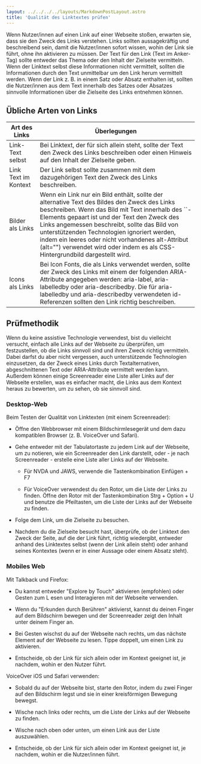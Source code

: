 ```yaml
---
layout: ../../../../layouts/MarkdownPostLayout.astro
title: 'Qualität des Linktextes prüfen'
---
```


Wenn Nutzer/innen auf einen Link auf einer Webseite stoßen, erwarten sie, dass
sie den Zweck des Links verstehen. Links sollten aussagekräftig und beschreibend
sein, damit die Nutzer/innen sofort wissen, wohin der Link sie führt, ohne ihn
aktivieren zu müssen. Der Text für den Link (Text im Anker-Tag) sollte entweder
das Thema oder den Inhalt der Zielseite vermitteln. Wenn der Linktext selbst
diese Informationen nicht vermittelt, sollten die Informationen durch den Text
unmittelbar um den Link herum vermittelt werden. Wenn der Link z. B. in einem
Satz oder Absatz enthalten ist, sollten die Nutzer/innen aus dem Text innerhalb
des Satzes oder Absatzes sinnvolle Informationen über die Zielseite des Links
entnehmen können.

## Übliche Arten von Links

<table>
  <thead>
    <tr>
      <th>Art des Links</th>
      <th>Überlegungen</th>
    </tr>
  </thead>
  <tbody>
    <tr>
      <td data-label='Art des Links'>Link-Text selbst</td>
      <td data-label='Überlegungen'>
        Bei Linktext, der für sich allein steht, sollte der Text den Zweck des
        Links beschreiben oder einen Hinweis auf den Inhalt der Zielseite geben.
      </td>
    </tr>
    <tr>
      <td data-label='Art des Links'>Link Text im Kontext</td>
      <td data-label='Überlegungen'>
        Der Link selbst sollte zusammen mit dem dazugehörigen Text den Zweck
        des Links beschreiben.
      </td>
    </tr>
    <tr>
      <td data-label='Art des Links'>Bilder als Links</td>
      <td data-label='Überlegungen'>
        Wenn ein Link nur ein Bild enthält, sollte der alternative Text des Bildes
        den Zweck des Links beschreiben. Wenn das Bild mit Text innerhalb des `<a>`-
        Elements gepaart ist und der Text den Zweck des Links angemessen beschreibt,
        sollte das Bild von unterstützenden Technologien ignoriert werden, indem
        ein leeres oder nicht vorhandenes alt-Attribut (alt="") verwendet wird
        oder indem es als CSS-Hintergrundbild dargestellt wird.
      </td>
    </tr>
    <tr>
      <td data-label='Art des Links'>Icons als Links</td>
      <td data-label='Überlegungen'>
        Bei Icon Fonts, die als Links verwendet werden, sollte der Zweck des Links
        mit einem der folgenden ARIA-Attribute angegeben werden: aria-label,
        aria-labelledby oder aria-describedby. Die für aria-labelledby und
        aria-describedby verwendeten id-Referenzen sollten den Link richtig
        beschreiben.
      </td>
    </tr>
  </tbody>
</table>

## Prüfmethodik

Wenn du keine assistive Technologie verwendest, bist du vielleicht versucht, einfach
alle Links auf der Webseite zu überprüfen, um festzustellen, ob die Links sinnvoll
sind und ihren Zweck richtig vermitteln. Dabei darfst du aber nicht vergessen, auch
unterstützende Technologien einzusetzen, da der Zweck eines Links durch Textalternativen,
abgeschnittenen Text oder ARIA-Attribute vermittelt werden kann. Außerdem können
einige Screenreader eine Liste aller Links auf der Webseite erstellen, was es einfacher
macht, die Links aus dem Kontext heraus zu bewerten, um zu sehen, ob sie sinnvoll
sind.

### Desktop-Web

Beim Testen der Qualität von Linktexten (mit einem Screenreader):

- Öffne den Webbrowser mit einem Bildschirmlesegerät und dem dazu kompatiblen
  Browser (z. B. VoiceOver und Safari).

- Gehe entweder mit der Tabulatortaste zu jedem Link auf der Webseite, um zu
  notieren, wie ein Screenreader den Link darstellt, oder - je nach
  Screenreader - erstelle eine Liste aller Links auf der Webseite.

  - Für NVDA und JAWS, verwende die Tastenkombination Einfügen + F7

  - Für VoiceOver verwendest du den Rotor, um die Liste der Links zu finden. Öffne
    den Rotor mit der Tastenkombination Strg + Option + U und benutze die Pfeiltasten,
    um die Liste der Links auf der Webseite zu finden.

- Folge dem Link, um die Zielseite zu besuchen.

- Nachdem du die Zielseite besucht hast, überprüfe, ob der Linktext den Zweck
  der Seite, auf die der Link führt, richtig wiedergibt, entweder anhand des
  Linktextes selbst (wenn der Link allein steht) oder anhand seines Kontextes
  (wenn er in einer Aussage oder einem Absatz steht).

### Mobiles Web

Mit Talkback und Firefox:

- Du kannst entweder "Explore by Touch" aktivieren (empfohlen) oder Gesten zum L
  esen und Interagieren mit der Webseite verwenden.

- Wenn du "Erkunden durch Berühren" aktivierst, kannst du deinen Finger auf dem
  Bildschirm bewegen und der Screenreader zeigt den Inhalt unter deinem Finger an.

- Bei Gesten wischst du auf der Webseite nach rechts, um das nächste Element auf
  der Webseite zu lesen. Tippe doppelt, um einen Link zu aktivieren.

- Entscheide, ob der Link für sich allein oder im Kontext geeignet ist, je
  nachdem, wohin er den Nutzer führt.

VoiceOver iOS und Safari verwenden:

- Sobald du auf der Webseite bist, starte den Rotor, indem du zwei Finger auf den
  Bildschirm legst und sie in einer kreisförmigen Bewegung bewegst.

- Wische nach links oder rechts, um die Liste der Links auf der Webseite zu finden.

- Wische nach oben oder unten, um einen Link aus der Liste auszuwählen.

- Entscheide, ob der Link für sich allein oder im Kontext geeignet ist, je
  nachdem, wohin er die Nutzer/innen führt.
